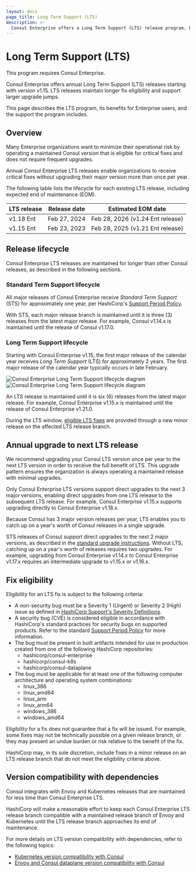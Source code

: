 ```yaml
---
layout: docs
page_title: Long Term Support (LTS)
description: >-
  Consul Enterprise offers a Long Term Support (LTS) release program. Learn about benefits and terms, including which versions receive extended support, for how long, and fix eligibility.
---
```


# Long Term Support (LTS)

<EnterpriseAlert>
  This program requires Consul Enterprise.
</EnterpriseAlert>

Consul Enterprise offers annual Long Term Support (LTS) releases starting with version v1.15. LTS releases maintain longer fix eligibility and support larger upgrade jumps.

This page describes the LTS program, its benefits for Enterprise users, and the support the program includes.

## Overview

Many Enterprise organizations want to minimize their operational risk by operating a maintained Consul version that is eligible for critical fixes and does not require frequent upgrades.

Annual Consul Enterprise LTS releases enable organizations to receive critical fixes without upgrading their major version more than once per year.

The following table lists the lifecycle for each existing LTS release, including expected end of maintenance (EOM).

| LTS release | Release date  | Estimated EOM date                |
| ----------- | ------------- | --------------------------------- |
| v1.18 Ent   | Feb 27, 2024  | Feb 28, 2026 (v1.24 Ent release)  |
| v1.15 Ent   | Feb 23, 2023  | Feb 28, 2025 (v1.21 Ent release)  |

## Release lifecycle

Consul Enterprise LTS releases are maintained for longer than other Consul releases,
as described in the following sections.

### Standard Term Support lifecycle

All major releases of Consul Enterprise receive _Standard Term Support_ (STS)
for approximately one year, per HashiCorp's
[Support Period Policy](https://support.hashicorp.com/hc/en-us/articles/360021185113-Support-Period-and-End-of-Life-EOL-Policy).

With STS, each major release branch is maintained until it is
three (3) releases from the latest major release.
For example, Consul v1.14.x is maintained until the release of Consul v1.17.0.

### Long Term Support lifecycle

Starting with Consul Enterprise v1.15, the first major release of the calendar year
receives _Long Term Support_ (LTS) for approximately 2 years.
The first major release of the calendar year typically occurs in late February.

![Consul Enterprise Long Term Support lifecycle diagram](/img/long-term-support/consul-enterprise-long-term-support-lifecycle.png#light-theme-only)
![Consul Enterprise Long Term Support lifecycle diagram](/img/long-term-support/consul-enterprise-long-term-support-lifecycle-dark.png#dark-theme-only)

An LTS release is maintained until it is six (6) releases from the latest major release.
For example, Consul Enterprise v1.15.x is maintained until the release of Consul Enterprise v1.21.0.

During the LTS window, [eligible LTS fixes](#fix-eligibility) are provided through
a new minor release on the affected LTS release branch.

## Annual upgrade to next LTS release

We recommend upgrading your Consul LTS version once per year to the next LTS version
in order to receive the full benefit of LTS. This upgrade pattern ensures the
organization is always operating a maintained release with minimal upgrades.

Only Consul Enterprise LTS versions support direct upgrades to the next 3 major versions,
enabling direct upgrades from one LTS release to the subsequent LTS release.
For example, Consul Enterprise v1.15.x supports upgrading directly to Consul Enterprise v1.18.x.

Because Consul has 3 major version releases per year,
LTS enables you to catch up on a year's worth of Consul releases in a single upgrade.

STS releases of Consul support direct upgrades to the next 2 major versions,
as described in the [standard upgrade instructions](/consul/docs/consul/docs/upgrade/instructions).
Without LTS, catching up on a year's worth of releases requires two upgrades.
For example, upgrading from Consul Enterprise v1.14.x to Consul Enterprise v1.17.x
requires an intermediate upgrade to v1.15.x or v1.16.x.

## Fix eligibility

Eligibility for an LTS fix is subject to the following criteria:
- A non-security bug must be a Severity 1 (Urgent) or Severity 2 (High) issue
  as defined in [HashiCorp Support's Severity Definitions](https://support.hashicorp.com/hc/en-us/articles/115011286028).
- A security bug (CVE) is considered eligible in accordance with
  HashiCorp's standard practices for security bugs on supported products.
  Refer to the standard
  [Support Period Policy](https://support.hashicorp.com/hc/en-us/articles/360021185113-Support-Period-and-End-of-Life-EOL-Policy)
  for more information.
- The bug must be present in built artifacts intended for use in production
  created from one of the following HashiCorp repositories:
  - hashicorp/consul-enterprise
  - hashicorp/consul-k8s
  - hashicorp/consul-dataplane
- The bug must be applicable for at least one of the following
  computer architecture and operating system combinations:
  - linux_386
  - linux_amd64
  - linux_arm
  - linux_arm64
  - windows_386
  - windows_amd64

Eligibility for a fix does not guarantee that a fix will be issued.
For example, some fixes may not be technically possible on a given release branch,
or they may present an undue burden or risk relative to the benefit of the fix.

HashiCorp may, in its sole discretion, include fixes in a minor release
on an LTS release branch that do not meet the eligibility criteria above.

## Version compatibility with dependencies

Consul integrates with Envoy and Kubernetes releases that are maintained for less time
than Consul Enterprise LTS.

HashiCorp will make a reasonable effort to keep each Consul Enterprise LTS release branch
compatible with a maintained release branch of Envoy and Kubernetes until the LTS release branch
approaches its end of maintenance.

For more details on LTS version compatibility with dependencies, refer to the following topics:
- [Kubernetes version compatibility with Consul](/consul/docs/upgrade/k8s/compatibility)
- [Envoy and Consul dataplane version compatibility with Consul](/consul/docs/reference/proxy/envoy)
